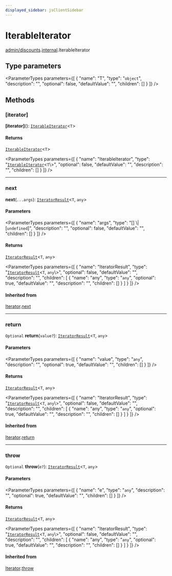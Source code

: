 ```yaml
---
displayed_sidebar: jsClientSidebar
---
```



# IterableIterator

[admin/discounts](../../modules/admin_discounts.mdx).[internal](../../admin_discounts/modules/admin_discounts.internal.mdx).IterableIterator

## Type parameters

<ParameterTypes parameters={[
  {
    "name": "T",
    "type": "`object`",
    "description": "",
    "optional": false,
    "defaultValue": "",
    "children": []
  }
]} />

## Methods

### [iterator]

**[iterator]**(): [`IterableIterator`](admin_discounts.internal.IterableIterator.mdx)<`T`\>

#### Returns

[`IterableIterator`](admin_discounts.internal.IterableIterator.mdx)<`T`\>

<ParameterTypes parameters={[
  {
    "name": "IterableIterator",
    "type": "[`IterableIterator`](admin_discounts.internal.IterableIterator.mdx)<`T`\\>",
    "optional": false,
    "defaultValue": "",
    "description": "",
    "children": []
  }
]} />

___

### next

**next**(`...args`): [`IteratorResult`](../../admin_discounts/modules/admin_discounts.internal.mdx#iteratorresult)<`T`, `any`\>

#### Parameters

<ParameterTypes parameters={[
  {
    "name": "args",
    "type": "[] \\| [`undefined`]",
    "description": "",
    "optional": false,
    "defaultValue": "",
    "children": []
  }
]} />

#### Returns

[`IteratorResult`](../../admin_discounts/modules/admin_discounts.internal.mdx#iteratorresult)<`T`, `any`\>

<ParameterTypes parameters={[
  {
    "name": "IteratorResult",
    "type": "[`IteratorResult`](../../admin_discounts/modules/admin_discounts.internal.mdx#iteratorresult)<`T`, `any`\\>",
    "optional": false,
    "defaultValue": "",
    "description": "",
    "children": [
      {
        "name": "any",
        "type": "`any`",
        "optional": true,
        "defaultValue": "",
        "description": "",
        "children": []
      }
    ]
  }
]} />

#### Inherited from

[Iterator](admin_discounts.internal.Iterator.mdx).[next](admin_discounts.internal.Iterator.mdx#next)

___

### return

`Optional` **return**(`value?`): [`IteratorResult`](../../admin_discounts/modules/admin_discounts.internal.mdx#iteratorresult)<`T`, `any`\>

#### Parameters

<ParameterTypes parameters={[
  {
    "name": "value",
    "type": "`any`",
    "description": "",
    "optional": true,
    "defaultValue": "",
    "children": []
  }
]} />

#### Returns

[`IteratorResult`](../../admin_discounts/modules/admin_discounts.internal.mdx#iteratorresult)<`T`, `any`\>

<ParameterTypes parameters={[
  {
    "name": "IteratorResult",
    "type": "[`IteratorResult`](../../admin_discounts/modules/admin_discounts.internal.mdx#iteratorresult)<`T`, `any`\\>",
    "optional": false,
    "defaultValue": "",
    "description": "",
    "children": [
      {
        "name": "any",
        "type": "`any`",
        "optional": true,
        "defaultValue": "",
        "description": "",
        "children": []
      }
    ]
  }
]} />

#### Inherited from

[Iterator](admin_discounts.internal.Iterator.mdx).[return](admin_discounts.internal.Iterator.mdx#return)

___

### throw

`Optional` **throw**(`e?`): [`IteratorResult`](../../admin_discounts/modules/admin_discounts.internal.mdx#iteratorresult)<`T`, `any`\>

#### Parameters

<ParameterTypes parameters={[
  {
    "name": "e",
    "type": "`any`",
    "description": "",
    "optional": true,
    "defaultValue": "",
    "children": []
  }
]} />

#### Returns

[`IteratorResult`](../../admin_discounts/modules/admin_discounts.internal.mdx#iteratorresult)<`T`, `any`\>

<ParameterTypes parameters={[
  {
    "name": "IteratorResult",
    "type": "[`IteratorResult`](../../admin_discounts/modules/admin_discounts.internal.mdx#iteratorresult)<`T`, `any`\\>",
    "optional": false,
    "defaultValue": "",
    "description": "",
    "children": [
      {
        "name": "any",
        "type": "`any`",
        "optional": true,
        "defaultValue": "",
        "description": "",
        "children": []
      }
    ]
  }
]} />

#### Inherited from

[Iterator](admin_discounts.internal.Iterator.mdx).[throw](admin_discounts.internal.Iterator.mdx#throw)
